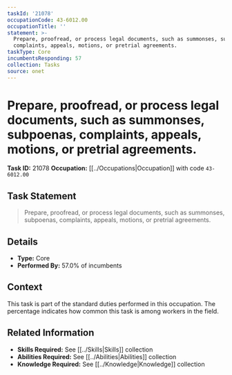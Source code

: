 ```yaml
---
taskId: '21078'
occupationCode: 43-6012.00
occupationTitle: ''
statement: >-
  Prepare, proofread, or process legal documents, such as summonses, subpoenas,
  complaints, appeals, motions, or pretrial agreements.
taskType: Core
incumbentsResponding: 57
collection: Tasks
source: onet
---
```

# Prepare, proofread, or process legal documents, such as summonses, subpoenas, complaints, appeals, motions, or pretrial agreements.

**Task ID:** 21078
**Occupation:** [[../Occupations|Occupation]] with code `43-6012.00`

## Task Statement

> Prepare, proofread, or process legal documents, such as summonses, subpoenas, complaints, appeals, motions, or pretrial agreements.

## Details

- **Type:** Core
- **Performed By:** 57.0% of incumbents

## Context

This task is part of the standard duties performed in this occupation. The percentage indicates how common this task is among workers in the field.

## Related Information

- **Skills Required:** See [[../Skills|Skills]] collection
- **Abilities Required:** See [[../Abilities|Abilities]] collection
- **Knowledge Required:** See [[../Knowledge|Knowledge]] collection
